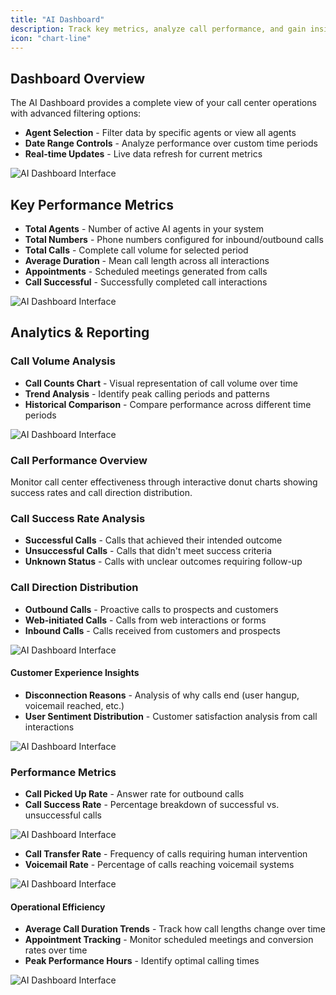 ```yaml
---
title: "AI Dashboard"
description: Track key metrics, analyze call performance, and gain insights into your AI agents' effectiveness with real-time data visualization.""
icon: "chart-line"
---
```


## Dashboard Overview

The AI Dashboard provides a complete view of your call center operations with advanced filtering options:

- **Agent Selection** - Filter data by specific agents or view all agents
- **Date Range Controls** - Analyze performance over custom time periods 
- **Real-time Updates** - Live data refresh for current metrics

![AI Dashboard Interface](/images/ai/dashbaord-filter.png)

## Key Performance Metrics
- **Total Agents** - Number of active AI agents in your system
- **Total Numbers** - Phone numbers configured for inbound/outbound calls
- **Total Calls** - Complete call volume for selected period
- **Average Duration** - Mean call length across all interactions
- **Appointments** - Scheduled meetings generated from calls
- **Call Successful** - Successfully completed call interactions

![AI Dashboard Interface](/images/ai/dashbaord-kpi.png)

## Analytics & Reporting

### Call Volume Analysis
- **Call Counts Chart** - Visual representation of call volume over time
- **Trend Analysis** - Identify peak calling periods and patterns
- **Historical Comparison** - Compare performance across different time periods

![AI Dashboard Interface](/images/ai/dashbaord-call-counts.png)


### Call Performance Overview

Monitor call center effectiveness through interactive donut charts showing success rates and call direction distribution.

### Call Success Rate Analysis
- **Successful Calls** - Calls that achieved their intended outcome
- **Unsuccessful Calls** - Calls that didn't meet success criteria
- **Unknown Status** - Calls with unclear outcomes requiring follow-up

### Call Direction Distribution
- **Outbound Calls** - Proactive calls to prospects and customers
- **Web-initiated Calls** - Calls from web interactions or forms
- **Inbound Calls** - Calls received from customers and prospects

![AI Dashboard Interface](/images/ai/call-direction.png)

#### Customer Experience Insights
- **Disconnection Reasons** - Analysis of why calls end (user hangup, voicemail reached, etc.)
- **User Sentiment Distribution** - Customer satisfaction analysis from call interactions

![AI Dashboard Interface](/images/ai/dashbaord-disconnection-reason.png)

### Performance Metrics
- **Call Picked Up Rate** - Answer rate for outbound calls
- **Call Success Rate** - Percentage breakdown of successful vs. unsuccessful calls

![AI Dashboard Interface](/images/ai/dashbaord-call-rate.png)


- **Call Transfer Rate** - Frequency of calls requiring human intervention
- **Voicemail Rate** - Percentage of calls reaching voicemail systems


![AI Dashboard Interface](/images/ai/dashbaord-transfer-voicemail.png)

#### Operational Efficiency
- **Average Call Duration Trends** - Track how call lengths change over time
- **Appointment Tracking** - Monitor scheduled meetings and conversion rates over time
- **Peak Performance Hours** - Identify optimal calling times

![AI Dashboard Interface](/images/ai/appointment.png)


